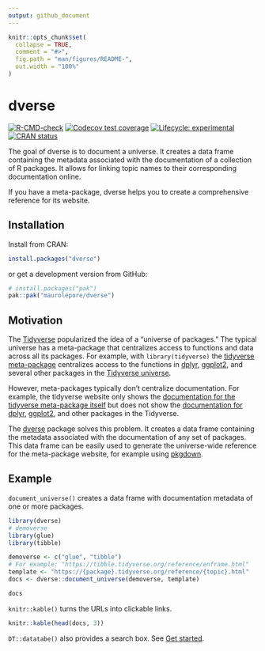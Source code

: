 ```yaml
---
output: github_document
---
```


<!-- README.md is generated from README.Rmd. Please edit that file -->

```r
knitr::opts_chunk$set(
  collapse = TRUE,
  comment = "#>",
  fig.path = "man/figures/README-",
  out.width = "100%"
)
```

# dverse

<!-- badges: start -->
[![R-CMD-check](https://github.com/maurolepore/dverse/actions/workflows/R-CMD-check.yaml/badge.svg)](https://github.com/maurolepore/dverse/actions/workflows/R-CMD-check.yaml)
[![Codecov test coverage](https://codecov.io/gh/maurolepore/dverse/graph/badge.svg)](https://app.codecov.io/gh/maurolepore/dverse)
[![Lifecycle: experimental](https://img.shields.io/badge/lifecycle-experimental-orange.svg)](https://lifecycle.r-lib.org/articles/stages.html#experimental)
[![CRAN status](https://www.r-pkg.org/badges/version/dverse)](https://CRAN.R-project.org/package=dverse)
<!-- badges: end -->

The goal of dverse is to document a universe. It creates a data frame containing
the metadata associated with the documentation of a collection of R packages. It
allows for linking topic names to their corresponding documentation online.

If you have a meta-package, dverse helps you to create a comprehensive reference
for its website.

## Installation

Install from CRAN:

``` r
install.packages("dverse")
```

or get a development version from GitHub:

``` r
# install.packages("pak")
pak::pak("maurolepore/dverse")
```

## Motivation

The [Tidyverse](https://www.tidyverse.org/) popularized the idea of a "universe
of packages." The typical universe has a meta-package that centralizes access to
functions and data across all its packages. For example, with `library(tidyverse)` the [tidyverse
meta-package](https://tidyverse.tidyverse.org/) centralizes access to the
functions in [dplyr](https://dplyr.tidyverse.org/),
[ggplot2](https://ggplot2.tidyverse.org/), and several other packages in the
[Tidyverse universe](https://www.tidyverse.org/).

However, meta-packages typically don't centralize documentation. For example,
the tidyverse website only shows the [documentation for the tidyverse meta-package
itself](https://tidyverse.tidyverse.org/reference/index.html) but does not show
the [documentation for dplyr](https://dplyr.tidyverse.org/reference/index.html),
[ggplot2](https://ggplot2.tidyverse.org/reference/index.html), and other packages
in the Tidyverse.

The [dverse](https://maurolepore.github.io/dverse/) package solves this problem.
It creates a data frame containing the metadata associated with the
documentation of any set of packages. This data frame can be easily used to
generate the universe-wide reference for the meta-package website, for example
using [pkgdown](https://pkgdown.r-lib.org/).

## Example

`document_universe()` creates a data frame with documentation metadata of one or
more packages.

```r
library(dverse)
# demoverse
library(glue)
library(tibble)

demoverse <- c("glue", "tibble")
# For example: "https://tibble.tidyverse.org/reference/enframe.html"
template <- "https://{package}.tidyverse.org/reference/{topic}.html"
docs <- dverse::document_universe(demoverse, template)

docs
```

`knitr::kable()` turns the URLs into clickable links.

```r
knitr::kable(head(docs, 3))
```

`DT::datatabe()` also provides a search box. See [Get started](https://maurolepore.github.io/dverse/articles/dverse.html).
